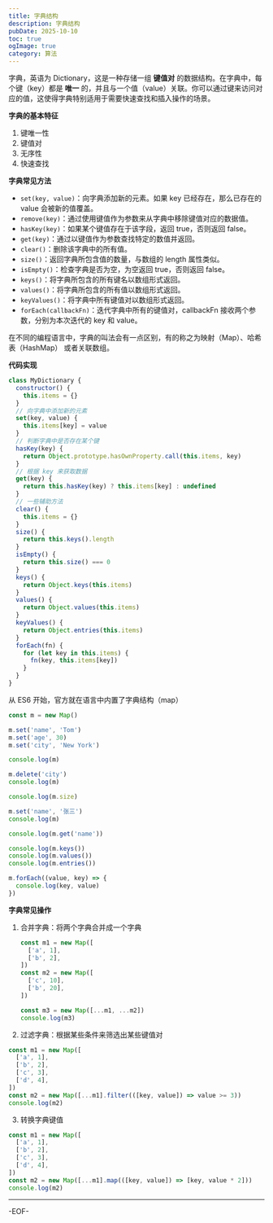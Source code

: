 ```yaml
---
title: 字典结构
description: 字典结构
pubDate: 2025-10-10
toc: true
ogImage: true
category: 算法
---
```


字典，英语为 Dictionary，这是一种存储一组 **键值对** 的数据结构。在字典中，每个键（key）都是 **唯一** 的，并且与一个值（value）关联。你可以通过键来访问对应的值，这使得字典特别适用于需要快速查找和插入操作的场景。

**字典的基本特征**

1. 键唯一性
2. 键值对
3. 无序性
4. 快速查找

**字典常见方法**

- `set(key, value)`：向字典添加新的元素。如果 key 已经存在，那么已存在的 value 会被新的值覆盖。
- `remove(key)`：通过使用键值作为参数来从字典中移除键值对应的数据值。
- `hasKey(key)`：如果某个键值存在于该字段，返回 true，否则返回 false。
- `get(key)`：通过以键值作为参数查找特定的数值并返回。
- `clear()`：删除该字典中的所有值。
- `size()`：返回字典所包含值的数量，与数组的 length 属性类似。
- `isEmpty()`：检查字典是否为空，为空返回 true，否则返回 false。
- `keys()`：将字典所包含的所有键名以数组形式返回。
- `values()`：将字典所包含的所有值以数组形式返回。
- `keyValues()`：将字典中所有键值对以数组形式返回。
- `forEach(callbackFn)`：迭代字典中所有的键值对，callbackFn 接收两个参数，分别为本次迭代的 key 和 value。

在不同的编程语言中，字典的叫法会有一点区别，有的称之为映射（Map）、哈希表（HashMap） 或者关联数组。

**代码实现**

```js
class MyDictionary {
  constructor() {
    this.items = {}
  }
  // 向字典中添加新的元素
  set(key, value) {
    this.items[key] = value
  }
  // 判断字典中是否存在某个键
  hasKey(key) {
    return Object.prototype.hasOwnProperty.call(this.items, key)
  }
  // 根据 key 来获取数据
  get(key) {
    return this.hasKey(key) ? this.items[key] : undefined
  }
  // 一些辅助方法
  clear() {
    this.items = {}
  }
  size() {
    return this.keys().length
  }
  isEmpty() {
    return this.size() === 0
  }
  keys() {
    return Object.keys(this.items)
  }
  values() {
    return Object.values(this.items)
  }
  keyValues() {
    return Object.entries(this.items)
  }
  forEach(fn) {
    for (let key in this.items) {
      fn(key, this.items[key])
    }
  }
}
```

从 ES6 开始，官方就在语言中内置了字典结构（map）

```js
const m = new Map()

m.set('name', 'Tom')
m.set('age', 30)
m.set('city', 'New York')

console.log(m)

m.delete('city')
console.log(m)

console.log(m.size)

m.set('name', '张三')
console.log(m)

console.log(m.get('name'))

console.log(m.keys())
console.log(m.values())
console.log(m.entries())

m.forEach((value, key) => {
  console.log(key, value)
})
```

**字典常见操作**

1. 合并字典：将两个字典合并成一个字典

   ```js
   const m1 = new Map([
     ['a', 1],
     ['b', 2],
   ])
   const m2 = new Map([
     ['c', 10],
     ['b', 20],
   ])

   const m3 = new Map([...m1, ...m2])
   console.log(m3)
   ```

2. 过滤字典：根据某些条件来筛选出某些键值对

```js
const m1 = new Map([
  ['a', 1],
  ['b', 2],
  ['c', 3],
  ['d', 4],
])
const m2 = new Map([...m1].filter(([key, value]) => value >= 3))
console.log(m2)
```

3. 转换字典键值

```js
const m1 = new Map([
  ['a', 1],
  ['b', 2],
  ['c', 3],
  ['d', 4],
])
const m2 = new Map([...m1].map(([key, value]) => [key, value * 2]))
console.log(m2)
```

---

-EOF-
